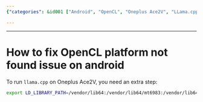 ```yaml
---
{"categories": &id001 ["Android", "OpenCL", "Oneplus Ace2V", "LLama.cpp", "LD_LIBRARY_PATH", "Environment Variables", "Solution"], "category": "Software Troubleshooting", "date": "2023-12-22 23:52:59", "description": "This article provides a solution to the OpenCL platform not found issue on Android when running llama.cpp on Oneplus Ace2V by instructing users to set the LD_LIBRARY_PATH environment variable.", "tags": *id001, "title": "How to fix OpenCL platform not found issue on android"}

---
```


------

# How to fix OpenCL platform not found issue on android

To run `llama.cpp` on Oneplus Ace2V, you need an extra step:

```bash
export LD_LIBRARY_PATH=/vendor/lib64:/vendor/lib64/mt6983:/vendor/lib64/egl/mt6983
```

